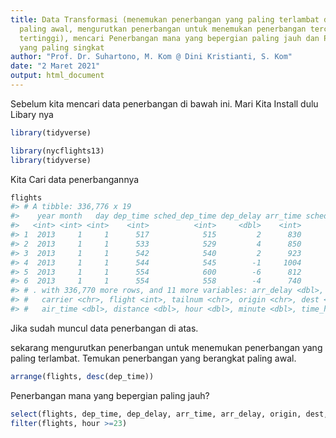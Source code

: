 ---
title: Data Transformasi (menemukan penerbangan yang paling terlambat dan  yang berangkat
  paling awal, mengurutkan penerbangan untuk menemukan penerbangan tercepat (kecepatan
  tertinggi), mencari Penerbangan mana yang bepergian paling jauh dan Perjalanan mana
  yang paling singkat
author: "Prof. Dr. Suhartono, M. Kom @ Dini Kristianti, S. Kom"
date: "2 Maret 2021"
output: html_document
---

Sebelum kita mencari data penerbangan di bawah ini. Mari Kita Install dulu Libary nya
```{r}
library(tidyverse)
```
```{r}
library(nycflights13)
library(tidyverse)
```
Kita Cari data penerbangannya
```{r}
flights
#> # A tibble: 336,776 x 19
#>    year month   day dep_time sched_dep_time dep_delay arr_time sched_arr_time
#>   <int> <int> <int>    <int>          <int>     <dbl>    <int>          <int>
#> 1  2013     1     1      517            515         2      830            819
#> 2  2013     1     1      533            529         4      850            830
#> 3  2013     1     1      542            540         2      923            850
#> 4  2013     1     1      544            545        -1     1004           1022
#> 5  2013     1     1      554            600        -6      812            837
#> 6  2013     1     1      554            558        -4      740            728
#> # . with 336,770 more rows, and 11 more variables: arr_delay <dbl>,
#> #   carrier <chr>, flight <int>, tailnum <chr>, origin <chr>, dest <chr>,
#> #   air_time <dbl>, distance <dbl>, hour <dbl>, minute <dbl>, time_hour <dttm>
```
Jika sudah muncul data penerbangan di atas. 

sekarang mengurutkan penerbangan untuk menemukan penerbangan yang paling terlambat. Temukan penerbangan yang berangkat paling awal.

```{r}
arrange(flights, desc(dep_time))
```

Penerbangan mana yang bepergian paling jauh?

```{r}
select(flights, dep_time, dep_delay, arr_time, arr_delay, origin, dest, hour, minute, time_hour, air_time)
filter(flights, hour >=23)
```
